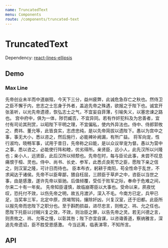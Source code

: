 ```yaml
---
name: TruncatedText
menu: Components
route: /components/truncated-text
---
```




# TruncatedText

Dependency: [react-lines-ellipsis](https://github.com/xiaody/react-lines-ellipsis)

## Demo

### Max Line

<Playground>
  <TruncatedText maxLine={2}>
    先帝创业未半而中道崩殂，今天下三分，益州疲弊，此诚危急存亡之秋也。然侍卫之臣不懈于内，忠志之士忘身于外者，盖追先帝之殊遇，欲报之于陛下也。诚宜开张圣听，以光先帝遗德，恢弘志士之气，不宜妄自菲薄，引喻失义，以塞忠谏之路也。
    宫中府中，俱为一体，陟罚臧否，不宜异同。若有作奸犯科及为忠善者，宜付有司论其刑赏，以昭陛下平明之理，不宜偏私，使内外异法也。侍中、侍郎郭攸之、费祎、董允等，此皆良实，志虑忠纯，是以先帝简拔以遗陛下。愚以为宫中之事，事无大小，悉以咨之，然后施行，必能裨补阙漏，有所广益。
    将军向宠，性行淑均，晓畅军事，试用于昔日，先帝称之曰能，是以众议举宠为督。愚以为营中之事，悉以咨之，必能使行阵和睦，优劣得所。亲贤臣，远小人，此先汉所以兴隆也；亲小人，远贤臣，此后汉所以倾颓也。先帝在时，每与臣论此事，未尝不叹息痛恨于桓、灵也。侍中、尚书、长史、参军，此悉贞良死节之臣，愿陛下亲之信之，则汉室之隆，可计日而待也。
    臣本布衣，躬耕于南阳，苟全性命于乱世，不求闻达于诸侯。先帝不以臣卑鄙，猥自枉屈，三顾臣于草庐之中，咨臣以当世之事，由是感激，遂许先帝以驱驰。后值倾覆，受任于败军之际，奉命于危难之间，尔来二十有一年矣。
    先帝知臣谨慎，故临崩寄臣以大事也。受命以来，夙夜忧叹，恐托付不效，以伤先帝之明，故五月渡泸，深入不毛。今南方已定，兵甲已足，当奖率三军，北定中原，庶竭驽钝，攘除奸凶，兴复汉室，还于旧都。此臣所以报先帝而忠陛下之职分也。至于斟酌损益，进尽忠言，则攸之、祎、允之任也。
    愿陛下托臣以讨贼兴复之效，不效，则治臣之罪，以告先帝之灵。若无兴德之言，则责攸之、祎、允等之慢，以彰其咎；陛下亦宜自谋，以咨诹善道，察纳雅言，深追先帝遗诏，臣不胜受恩感激。
    今当远离，临表涕零，不知所言。
  </TruncatedText>
</Playground>

## API

<Props of={TruncatedText} />

